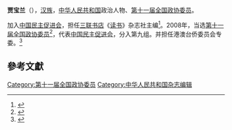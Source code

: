 '''贾宝兰'''（{{bd|1955年||}}），[[汉族|汉族]]，[[中华人民共和国|中华人民共和国]]政治人物、[[第十一届全国政协委员|第十一届全国政协委员]]。

加入[[中国民主促进会|中国民主促进会]]，担任[[生活·读书·新知三联书店|三联书店]]《[[读书_(杂志)|读书]]》杂志社主编<ref>{{Cite news |url=http://www.tuanjiewang.cn/dprw/2016-04/14/content_57625.htm |title=贾宝兰：阅读是一种生活方式 |author=张丽 |website=团结网 |publisher=[[人民政协报|人民政协报]] |date=2016-04-11 |edition=09 |language=zh |access-date=2021-10-06}}</ref>。2008年，当选[[第十一届全国政协委员|第十一届全国政协委员]]<ref>{{cite news|title=第十一届全国政协委员名单|url=http://www.indaa.com.cn/zt/2009qglh/zxzs/200903/t20090303_127573.html|accessdate=2013-04-09|newspaper=新华社北京1月25日电 中国人民政治协商会议第十一届全国委员会委员名单(共2237人，2008年1月25日政协第十届全国委员会常务委员会第二十次会议通过)|date=2008年1月25日|deadurl=yes|archiveurl=https://web.archive.org/web/20130928014403/http://www.indaa.com.cn/zt/2009qglh/zxzs/200903/t20090303_127573.html|archivedate=2013年9月28日}}</ref>，代表[[中国民主促进会|中国民主促进会]]，分入第九组。并担任港澳台侨委员会专委。<ref>{{cite news|title=全国政协信息-贾宝兰|url=http://www.cppcc.gov.cn/CMS/wylibary/showJcwyxtInfoWylibary.action?tabJcwyxt.guid=11W0003190&wytype=wjwy|accessdate=2013-04-11|newspaper=全国政协委员会|archive-date=2016-03-04|archive-url=https://web.archive.org/web/20160304200349/http://www.cppcc.gov.cn/CMS/wylibary/showJcwyxtInfoWylibary.action?tabJcwyxt.guid=11W0003190&wytype=wjwy|dead-url=no}}</ref>

==參考文獻==
{{reflist}}
{{中国政治人物小作品}}

[[Category:第十一届全国政协委员|Category:第十一届全国政协委员]]
[[Category:中华人民共和国杂志编辑|Category:中华人民共和国杂志编辑]]